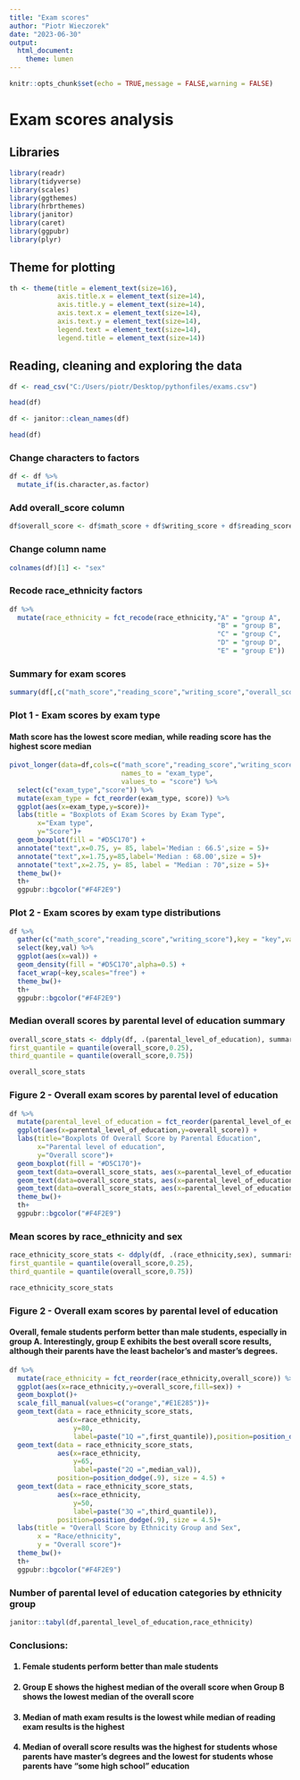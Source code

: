 ---
title: "Exam scores"
author: "Piotr Wieczorek"
date: "2023-06-30"
output: 
  html_document: 
    theme: lumen
---

```{r setup, include=FALSE}
knitr::opts_chunk$set(echo = TRUE,message = FALSE,warning = FALSE)
```

# **Exam scores analysis**

## Libraries

```{r}
library(readr)
library(tidyverse)
library(scales)
library(ggthemes)
library(hrbrthemes)
library(janitor)
library(caret)
library(ggpubr)
library(plyr)
```

## Theme for plotting

```{r}
th <- theme(title = element_text(size=16),
            axis.title.x = element_text(size=14),
            axis.title.y = element_text(size=14),
            axis.text.x = element_text(size=14),
            axis.text.y = element_text(size=14),
            legend.text = element_text(size=14),
            legend.title = element_text(size=14))
```

## Reading, cleaning and exploring the data

```{r}
df <- read_csv("C:/Users/piotr/Desktop/pythonfiles/exams.csv")
```

```{r}
head(df)
```
```{r}
df <- janitor::clean_names(df)
```

```{r}
head(df)
```
### Change characters to factors

```{r}
df <- df %>%
  mutate_if(is.character,as.factor)
```

### Add overall_score column

```{r}
df$overall_score <- df$math_score + df$writing_score + df$reading_score
```

### Change column name

```{r}
colnames(df)[1] <- "sex"
```

### Recode race_ethnicity factors

```{r}
df %>%
  mutate(race_ethnicity = fct_recode(race_ethnicity,"A" = "group A",
                                                    "B" = "group B",
                                                    "C" = "group C",
                                                    "D" = "group D",
                                                    "E" = "group E"))
```

### Summary for exam scores

```{r}
summary(df[,c("math_score","reading_score","writing_score","overall_score")])
```

### Plot 1 - Exam scores by exam type

#### Math score has the lowest score median, while reading score has the highest score median

```{r,fig.width=10,fig.height=6}
pivot_longer(data=df,cols=c("math_score","reading_score","writing_score"),
                            names_to = "exam_type",
                            values_to = "score") %>%
  select(c("exam_type","score")) %>%
  mutate(exam_type = fct_reorder(exam_type, score)) %>%
  ggplot(aes(x=exam_type,y=score))+
  labs(title = "Boxplots of Exam Scores by Exam Type",
       x="Exam type",
       y="Score")+
  geom_boxplot(fill = "#D5C170") + 
  annotate("text",x=0.75, y= 85, label='Median : 66.5',size = 5)+
  annotate("text",x=1.75,y=85,label='Median : 68.00',size = 5)+
  annotate("text",x=2.75, y= 85, label = "Median : 70",size = 5)+
  theme_bw()+
  th+
  ggpubr::bgcolor("#F4F2E9")
```

### Plot 2 - Exam scores by exam type distributions

```{r,fig.width=10,fig.height=6}
df %>%
  gather(c("math_score","reading_score","writing_score"),key = "key",value = "val") %>%
  select(key,val) %>%
  ggplot(aes(x=val)) + 
  geom_density(fill = "#D5C170",alpha=0.5) + 
  facet_wrap(~key,scales="free") + 
  theme_bw()+
  th+
  ggpubr::bgcolor("#F4F2E9")
```


### Median overall scores by parental level of education summary

```{r}
overall_score_stats <- ddply(df, .(parental_level_of_education), summarise, median_val = median(overall_score),
first_quantile = quantile(overall_score,0.25),
third_quantile = quantile(overall_score,0.75))
```

```{r}
overall_score_stats
```

### Figure 2 - Overall exam scores by parental level of education

```{r,fig.width=12,fig.height=8}
df %>%
  mutate(parental_level_of_education = fct_reorder(parental_level_of_education,overall_score)) %>%
  ggplot(aes(x=parental_level_of_education,y=overall_score)) + 
  labs(title="Boxplots Of Overall Score by Parental Education",
       x="Parental level of education",
       y="Overall score")+
  geom_boxplot(fill = "#D5C170")+
  geom_text(data=overall_score_stats, aes(x=parental_level_of_education, y=first_quantile + 3, label=paste("1Q =",first_quantile)),colour="black",size=5)+
  geom_text(data=overall_score_stats, aes(x=parental_level_of_education, y=median_val + 3, label=paste("2Q =",median_val)),colour="black",size=5)+
  geom_text(data=overall_score_stats, aes(x=parental_level_of_education, y=third_quantile, label=paste("3Q =",third_quantile)),colour="black",,size=5,vjust=1)+
  theme_bw()+
  th+
  ggpubr::bgcolor("#F4F2E9")
```

### Mean scores by race_ethnicity and sex

```{r}
race_ethnicity_score_stats <- ddply(df, .(race_ethnicity,sex), summarise, median_val = median(overall_score),
first_quantile = quantile(overall_score,0.25),
third_quantile = quantile(overall_score,0.75))
```


```{r}
race_ethnicity_score_stats
```

### Figure 2 - Overall exam scores by parental level of education

#### Overall, female students perform better than male students, especially in group A. Interestingly, group E exhibits the best overall score results, although their parents have the least bachelor's and master's degrees.

```{r,fig.width=12,fig.height=8}
df %>%
  mutate(race_ethnicity = fct_reorder(race_ethnicity,overall_score)) %>%
  ggplot(aes(x=race_ethnicity,y=overall_score,fill=sex)) +
  geom_boxplot()+
  scale_fill_manual(values=c("orange","#E1E285"))+
  geom_text(data = race_ethnicity_score_stats, 
            aes(x=race_ethnicity,
                y=80,
                label=paste("1Q =",first_quantile)),position=position_dodge(.9), size = 4.5)+
  geom_text(data = race_ethnicity_score_stats,
            aes(x=race_ethnicity,
                y=65,
                label=paste("2Q =",median_val)),
            position=position_dodge(.9), size = 4.5) +
  geom_text(data = race_ethnicity_score_stats,
            aes(x=race_ethnicity,
                y=50,
                label=paste("3Q =",third_quantile)),
            position=position_dodge(.9), size = 4.5)+
  labs(title = "Overall Score by Ethnicity Group and Sex",
       x = "Race/ethnicity",
       y = "Overall score")+
  theme_bw()+
  th+
  ggpubr::bgcolor("#F4F2E9")
```

### Number of parental level of education categories by ethnicity group

```{r}
janitor::tabyl(df,parental_level_of_education,race_ethnicity)
```

### Conclusions:

<h4>1. Female students perform better than male students</h4>
<h4>2. Group E shows the highest median of the overall score when Group B shows the lowest median of the overall score</h4>
<h4>3. Median of math exam results is the lowest while median of reading exam results is the highest</h4>
<h4>4. Median of overall score results was the highest for students whose parents have master's degrees and the lowest for students whose parents have "some high school" education</h4>






